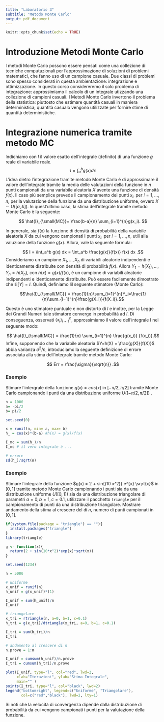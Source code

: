 ---
title: "Laboratorio 3"
subtitle: "Metodo Monte Carlo"
output: pdf_document
---

```{r setup, include=FALSE}
knitr::opts_chunk$set(echo = TRUE)
```

# Introduzione Metodi Monte Carlo 

I metodi Monte Carlo possono essere pensati come una collezione di tecniche computazionali per l'approssimazione di soluzioni di problemi matematici, che fanno uso di un campione casuale.
Due classi di problemi sono spesso considerati in questa ambientazione: integrazione e ottimizzazione. In questo corso considereremo il solo problema di integrazione: approssimiamo il calcolo di un integrale utizzando una collezione di campioni casuali. I Metodi Monte Carlo invertono il problema della statistica: piuttosto che estimare quantità casuali in maniera deterministica, quantità casualo vengono utilizzate per fornire stime di quantità deterministiche.

# Integrazione numerica tramite metodo MC

Indichiamo con $I$ il valore esatto dell'integrale (definito) di una funzione $g$ reale di variabile reale.
$$ I = \int_a^b g(x) dx$$
L'idea dietro l'integrazione tramite metodo Monte Carlo è di approssimare il valore dell'integrale tramite la media delle valutazioni della funzione in $n$ punti campionati da una variabile aleatoria $X$ avente una funzione di densità $f(x)$. 
Il caso più semplice prevede il campionamento dei punti $x_i$, per $i=1,\dots,n$, 
per la valutazione della funzione da una distribuzione uniforme, ovvero $X \sim U([a,b])$. 
In quest'ultimo caso, la stima dell'integrale tramite metodo Monte Carlo è la seguente:

$$ \hat{I}_{\small{MC}}= \frac{b-a}{n}  \sum_{i=1}^{n}g(x_i). $$

In generale, sia $f(x)$ la funzione di densità di probabilità della variabile aleatoria $X$ da cui vengono campionati i punti $x_i$, per $i=1,\dots,n$, utili alla valuzione della funzione $g(x)$. Allora, vale la seguente formula:

$$ I = \int_a^b g(x) dx = \int_a^b \frac{g(x)}{f(x)}  f(x) dx  .$$
Consideriamo un campione $X_1,\dots,X_n$ di variabili aleatorie indipendenti e identicamente distribuite con densità di probabilità $f(x)$. Allora $Y_1=h(X_1),\dots, Y_n=h(X_n)$, con $h(x)=g(x)/f(x)$, è un campione di variabili aleatorie indipendenti e identicamente distribuite. Può essere facilemente dimostrato che $\mathbb{E}[Y]=I$. Quindi, definiamo lil seguente stimatore (Monte Carlo):

$$\hat{I}_{\small{MC}} = \frac{1}{n}\sum_{i=1}^{n}Y_i=\frac{1}{n}\sum_{i=1}^{n}\frac{g(X_i)}{f(X_i)}.$$


Questo è uno stimatore puntuale e non distorto di $I$ e inoltre, per la Legge dei Grandi Numeri tale stimatore converge in probabilità ad $I$. Di conseguenza, osservati $\{x_i\}_{i=1}^{n}$, approssimiamo il valore dell'integrale I nel seguente modo:

$$  \hat{I}_{\small{MC}} = \frac{1}{n} \sum_{i=1}^{n} \frac{g(x_i)} {f(x_i)}.$$ 
Infine, supponendo che la variabile aleatoria $Y=h(X) = \frac{g(X)}{f(X)}$ abbia varianza $\sigma^2/n$, introduciamo la seguente definizione di errore associata alla stima dell'integrale tramite metodo Monte Carlo:

$$ Err =  \frac{\sigma}{\sqrt{n}}  .$$


### Esempio
Stimare l'intergrale della funzione $g(x) = cos(x)$ in $[ -\pi/2,  \pi/2 ]$ tramite Monte Carlo campionando i punti da una distribuzione uniforme $U ( [ -\pi/2, \pi/2 ] )$ .

```{r}
n = 1000
a= -pi/2
b= pi/2

set.seed(0)

x = runif(n, min= a, max= b)
h_ = cos(x)*(b-a) #h(x) = g(x)/f(x)

I_mc = sum(h_)/n
I_mc # il vero integrale è ...

# errore
sd(h_)/sqrt(n)

```

### Esempio

Stimare l'integrale della funzione $g(x) = 2 + sin{(10 x^2)} e^{x} \sqrt{x}$ in $[0,1]$ tramite  metodo Monte Carlo campionando i punti sia da una distribuzione uniforme $U([0,1])$ sia da una distribuzione triangolare di parametri $a=0,b=1,c=0.1$, utilizzare il pacchetto `triangle` per il campionamento di punti da una distribuzione triangolare. Mostrare andamento della stima al crescere del di $n$, numero di punti campionati in $[0,1]$.

```{r}
if(system.file(package = "triangle") == ""){ 
  install.packages("triangle")  
}
library(triangle)

g <- function(x){
  return(2 + sin(10*x^2)*exp(x)*sqrt(x))
}

set.seed(1234)

n = 5000

# uniforme
x_unif = runif(n)
h_unif = g(x_unif)*(1) 

I_unif = sum(h_unif)/n
I_unif

# triangolare
x_tri = rtriangle(n, a=0, b=1, c=0.1)
h_tri = g(x_tri)/dtriangle(x_tri, a=0, b=1, c=0.1)

I_tri = sum(h_tri)/n
I_tri

# andamento al crescere di n
n.prove = 1:n 

I_unif = cumsum(h_unif)/n.prove 
I_tri = cumsum(h_tri)/n.prove

plot(I_unif, type="l", col="red", lwd=2, 
     xlab="Iterazioni", ylab="Stima Integrale", 
     main="" )
points(I_tri, type="l", col="black", lwd=2)
legend("bottomright", legend=c("Uniforme", "Triangolare"), 
       col=c("red","black"), lwd=2, lty=1)

```
Si noti che la velocità di convergenza dipende dalla distribuzione di probabilità da cui vengono campionati i punti per la valutazione della funzione.


